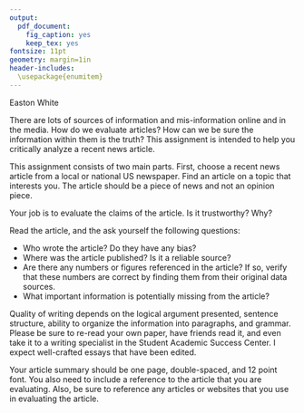 ```yaml
---
output:
  pdf_document:
    fig_caption: yes
    keep_tex: yes
fontsize: 11pt
geometry: margin=1in
header-includes:
  \usepackage{enumitem}
---
```


\begin{flushright} 2018 \end{flushright}

\textbf{\Large Baloney Detection Kit} \newline
\textbf{Evaluating claims in the media} \newline
Easton White

\section{Introduction}

There are lots of sources of information and mis-information online and in the media. How do we evaluate articles? How can we be sure the information within them is the truth? This assignment is intended to help you critically analyze a recent news article.

\section{Your assignment}

This assignment consists of two main parts. First, choose a recent news article from a local or national US newspaper. Find an article on a topic that interests you. The article should be a piece of news and not an opinion piece.

Your job is to evaluate the claims of the article. Is it trustworthy? Why?

Read the article, and the ask yourself the following questions:
 
 - Who wrote the article? Do they have any bias?
 - Where was the article published? Is it a reliable source?
 - Are there any numbers or figures referenced in the article? If so, verify that these numbers are correct by finding them from their original data sources. 
 - What important information is potentially missing from the article?


\section{How you will be graded}

\begin{table}[!h]
\begin{tabular}{l | l}
    Criteria & Points \\ \hline \hline
    Addressed questions in previous section & 10 \\
    Quality of writing & 5 \\
    Formatting and referencing the source & 5 \\ \hline
    Total & 20
\end{tabular}
\end{table}
 
Quality of writing depends on the logical argument presented, sentence structure, ability to organize the information into paragraphs, and grammar. Please be sure to re-read your own paper, have friends read it, and even take it to a writing specialist in the Student Academic Success Center. I expect well-crafted essays that have been edited.

Your article summary should be one page, double-spaced, and 12 point font. You also need to include a reference to the article that you are evaluating. Also, be sure to reference any articles or websites that you use in evaluating the article.
